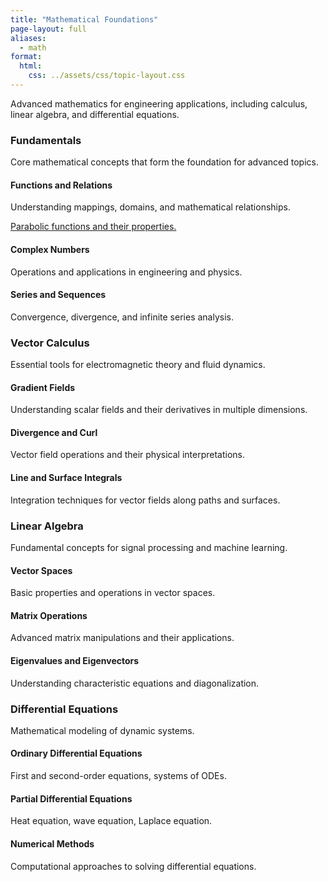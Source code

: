 ```yaml
---
title: "Mathematical Foundations"
page-layout: full
aliases:
  - math
format:
  html:
    css: ../assets/css/topic-layout.css
---
```


::: {.content-container}
::: {.topic-intro .math-topic}
Advanced mathematics for engineering applications, including calculus, linear algebra, and differential equations.
:::


::: {.subtopics-grid .math-topic}


::: {.topic .collapsed}
### Fundamentals
Core mathematical concepts that form the foundation for advanced topics.

::: {.subtopics}
#### Functions and Relations
Understanding mappings, domains, and mathematical relationships.

[Parabolic functions and their properties.](parabolas)


#### Complex Numbers
Operations and applications in engineering and physics.

#### Series and Sequences
Convergence, divergence, and infinite series analysis.
:::
:::


::: {.topic .collapsed}
### Vector Calculus
Essential tools for electromagnetic theory and fluid dynamics.

::: {.subtopics}
#### Gradient Fields
Understanding scalar fields and their derivatives in multiple dimensions.

#### Divergence and Curl
Vector field operations and their physical interpretations.

#### Line and Surface Integrals
Integration techniques for vector fields along paths and surfaces.
:::
:::

::: {.topic .collapsed}
### Linear Algebra
Fundamental concepts for signal processing and machine learning.

::: {.subtopics}
#### Vector Spaces
Basic properties and operations in vector spaces.

#### Matrix Operations
Advanced matrix manipulations and their applications.

#### Eigenvalues and Eigenvectors
Understanding characteristic equations and diagonalization.
:::
:::

::: {.topic .collapsed}
### Differential Equations
Mathematical modeling of dynamic systems.

::: {.subtopics}
#### Ordinary Differential Equations
First and second-order equations, systems of ODEs.

#### Partial Differential Equations
Heat equation, wave equation, Laplace equation.

#### Numerical Methods
Computational approaches to solving differential equations.
:::
:::
:::
:::

<script>
window.addEventListener('load', function() {
    document.querySelectorAll('.topic').forEach(topic => {
        const header = topic.querySelector('h3');
        header.addEventListener('click', () => {
            topic.classList.toggle('collapsed');
        });
    });
});
</script>

